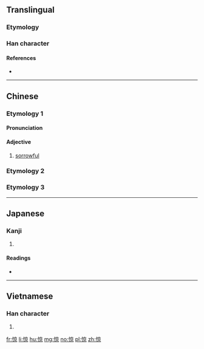 {{also|驚}}
==Translingual==

===Etymology===
{{Han compound|ls=psc
|心|c1=s|t1=heart|alt1=忄
|京|c2=p
}}

===Han character===
{{Han char|rn=61|rad=心|as=08|sn=11|four=90096|canj=PYRF|ids=⿰忄京}}

====References====
* {{Han ref|kx=0390.110|dkj=10767|dj=0724.090|hdz=42318.030|uh=60CA|ud=24778|bh=D561|bd=54625}}

----

==Chinese==

===Etymology 1===
{{zh-forms}}

====Pronunciation====
{{zh-pron
|m=liáng
|cat=adj
}}

====Adjective====
{{zh-adj}}

# {{zh-obsolete}} [[sorrowful]]

===Etymology 2===
{{zh-see|驚}}

===Etymology 3===
{{zh-see|悢|v}}

----

==Japanese==

===Kanji===
{{ja-kanji|grade=|rs=心08}}

# {{defn|lang=ja|sort=心08}}

====Readings====
* {{ja-readings|on=[[りょう]] (ryō)|kun=[[かなしむ]] (kanashimu)}}

----

==Vietnamese==

===Han character===
{{vi-hantu|[[kinh]]|rs=心08}}

# {{defn|lang=vi|sort=心08}}

[[fr:惊]]
[[li:惊]]
[[hu:惊]]
[[mg:惊]]
[[no:惊]]
[[pl:惊]]
[[zh:惊]]
